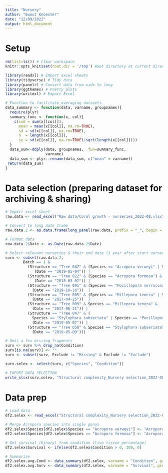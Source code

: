 ```yaml
---
title: "Nursery"
author: "Ewout Knoester"
date: "12/09/2022"
output: html_document
---
```


# Setup
```r
rm(list=ls()) # Clear workspace
knitr::opts_knit$set(root.dir = '/tmp') #Set directory at current directory for all subsequent chunks

library(readxl) # Import excel sheets
library(tidyverse) # Tidy data
library(panelr) # Convert data from wide to long
library(ggthemes) # Pretty plots
library(writexl) # Export Excel

# Function to facilitate averaging datasets
data_summary <- function(data, varname, groupnames){
  require(plyr)
  summary_func <- function(x, col){
    c(sum = sum(x[[col]]),
      mean = mean(x[[col]], na.rm=TRUE),
      sd = sd(x[[col]], na.rm=TRUE),
      n  = length(x[[col]]),
      se = sd(x[[col]], na.rm=TRUE)/sqrt(length(x[[col]])))
  }
  data_sum<-ddply(data, groupnames, .fun=summary_func,
                  varname)
  data_sum <- plyr::rename(data_sum, c("mean" = varname))
 return(data_sum)
}
```


# Data selection (preparing dataset for archiving & sharing)
```r

# Import excel sheet
raw.data <- read_excel("Raw data/Coral growth - nurseries_2022-08.xlsx", sheet = 2, skip = 1)

# Convert to long data frame
raw.data.2 <- as.data.frame(long_panel(raw.data, prefix = "_", begin = 0, end = 13, label_location = "end"))

# Format data
raw.data.2$Date <- as.Date(raw.data.2$Date)

# Select relevant nurseries & their end date (1 year after start nursery)
surv <- subset(raw.data.2, 
        Batch == 1 & 
          (Structure == "Tree 042" & (Species == "Acropora verweyi" | Species == "Acropora formosa") &
             (Date == "2019-05-04")) |
          (Structure == "Tree 022" & (Species == "Acropora formosa") &
             (Date == "2018-03-02")) |
          (Structure == "Tree 095" & (Species == "Pocillopora verrucosa" | Species == "Porites cylindrica") &
            (Date == "2019-10-16"))  |
          (Structure == "Tree 005" & (Species == "Millepora tenera" | Species == "Pocillopora verrucosa") & 
            (Date == "2017-04-25"))  |
          (Structure == "Tree 009" & Species == "Millepora tenera" & 
            (Date == "2017-06-21")) | 
          (Structure == "Tree 047" & (
            Species == "Stylophora subseriata" | Species == "Pocillopora verrucosa" | Species == "Porites cylindrica") & 
            (Date == "2019-05-07")) |
          (Structure == "Tree 058" & Species == "Stylophora subseriata" & 
            (Date == "2019-05-09")))

# Omit a few missing fragments
surv <- surv %>% drop_na(Condition)
surv[is.na(surv)] <- ""
surv <- subset(surv, Exclude != "Missing" & Exclude != "Exclude")

surv.selex <- select(surv, c("Species", "Condition"))

# EXPORT DATA SELECTION
write_xlsx(surv.selex, "Structural complexity_Nursery selection_2022-08.xlsx")

```

# Data prep 
<!--
Data info:
  Data of several types of benthic surveys
  Dead corals were classified as Dead when the genus could still be recognized or as Bare rock when not
-->
```r

# Load data
df2.selex <- read_excel("Structural complexity_Nursery selection_2022-08.xlsx")

# Merge Acropora species into single genus
df2.selex$Species[df2.selex$Species == "Acropora verweyi"] <- "Acropora"
df2.selex$Species[df2.selex$Species == "Acropora formosa"] <- "Acropora"

# Get survival (binary) from condition (live tissue percentage)
df2.selex$Survival <- ifelse(df2.selex$Condition > 0, 100, 0)

# Summarize
df2.selex.avg.Cond <- data_summary(df2.selex, varname = "Condition", groupnames = c("Species"))
df2.selex.avg.Surv <- data_summary(df2.selex, varname = "Survival", groupnames = c("Species"))

```







